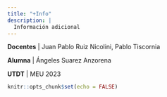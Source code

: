 ```yaml
---
title: "+Info"
description: |
  Información adicional
---
```


**Docentes** | Juan Pablo Ruiz Nicolini, Pablo Tiscornia

**Alumna**   | Ángeles Suarez Anzorena

**UTDT**     | MEU 2023

```r
knitr::opts_chunk$set(echo = FALSE)
```

